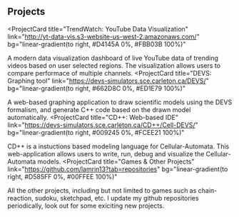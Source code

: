 ## Projects

<ProjectCard
  title="TrendWatch: YouTube Data Visualization"
  link="http://yt-data-vis.s3-website-us-west-2.amazonaws.com/"
  bg="linear-gradient(to right, #D4145A 0%, #FBB03B 100%)"
>
  A modern data visualization dashboard of live YouTube data of trending videos based on
  user selected regions. The visualization allows users to compare performace of multiple channels.
</ProjectCard>
<ProjectCard
  title="DEVS: Graphing tool"
  link="https://devs-simulators.sce.carleton.ca/DEVS/"
  bg="linear-gradient(to right, #662D8C 0%, #ED1E79 100%)"
>
  A web-based graphing application to draw scientific models using the DEVS formalism, and generate
  C++ code based on the drawn model automatically.
</ProjectCard>
<ProjectCard
  title="CD++: Web-based IDE"
  link="https://devs-simulators.sce.carleton.ca/CD++/Cell-DEVS/"
  bg="linear-gradient(to right, #009245 0%, #FCEE21 100%)"
>
  CD++ is a instuctions based modeling language for Cellular-Automata. This web-application
  allows users to write, run, debug and visualize the Cellular-Automata models.
</ProjectCard>
<ProjectCard
  title="Games & Other Projects"
  link="https://github.com/lamrin13?tab=repositories"
  bg="linear-gradient(to right, #D585FF 0%, #00FFEE 100%)"
>
  All the other projects, including but not limited to games such as chain-reaction, sudoku,
  sketchpad, etc. I update my github repositories periodically, look out for some exiciting new projects.
</ProjectCard>
